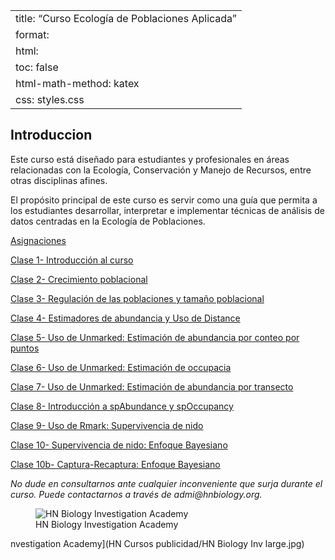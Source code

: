 
---
title: "Curso Ecología de Poblaciones Aplicada"
format:
  html:
    toc: false
    html-math-method: katex
    css: styles.css
---

## Introduccion

Este curso está diseñado para estudiantes y profesionales en áreas relacionadas con la Ecología, Conservación y Manejo de Recursos, entre otras disciplinas afines.

El propósito principal de este curso es servir como una guía que permita a los estudiantes desarrollar, interpretar e implementar técnicas de análisis de datos centradas en la Ecología de Poblaciones.

[Asignaciones](Asiganciones.html)

[Clase 1- Introducción al curso](Clase1.html)

[Clase 2- Crecimiento poblacional](Clase2.html)

[Clase 3- Regulación de las poblaciones y tamaño poblacional](Clase3b.html)

[Clase 4- Estimadores de abundancia y Uso de Distance](Clase4.html)

[Clase 5- Uso de Unmarked: Estimación de abundancia por conteo por puntos](Clase7.html)

[Clase 6- Uso de Unmarked: Estimación de occupacia](Clase6a.html)

[Clase 7- Uso de Unmarked: Estimación de abundancia por transecto](Clase8.html)

[Clase 8- Introducción a spAbundance y spOccupancy](Clase9.html)

[Clase 9- Uso de Rmark: Supervivencia de nido](Clase5.html)

[Clase 10- Supervivencia de nido: Enfoque Bayesiano](Clase10b.html)

[Clase 10b- Captura-Recaptura: Enfoque Bayesiano](Clase10c.html)


*No dude en consultarnos ante cualquier inconveniente que surja durante el curso. Puede contactarnos a través de admi@hnbiology.org.*


![HN Biology Investigation Academy](HN Cursos publicidad/HN Biology Inv large.jpg)

nvestigation Academy](HN Cursos publicidad/HN Biology Inv large.jpg)


